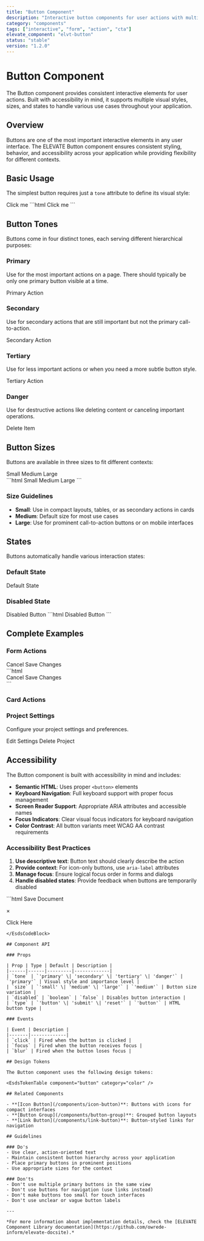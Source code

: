 ```yaml
---
title: "Button Component"
description: "Interactive button components for user actions with multiple variants and accessibility features."
category: "components"
tags: ["interactive", "form", "action", "cta"]
elevate_component: "elvt-button"
status: "stable"
version: "1.2.0"
---
```



# Button Component

<EsdsStatusBadge status="stable" />

The Button component provides consistent interactive elements for user actions. Built with accessibility in mind, it supports multiple visual styles, sizes, and states to handle various use cases throughout your application.

## Overview

Buttons are one of the most important interactive elements in any user interface. The ELEVATE Button component ensures consistent styling, behavior, and accessibility across your application while providing flexibility for different contexts.

## Basic Usage

The simplest button requires just a `tone` attribute to define its visual style:

<EsdsLiveExample>
  <elvt-button tone="primary">Click me</elvt-button>
</EsdsLiveExample>

<EsdsCodeBlock language="html">
```html
<elvt-button tone="primary">Click me</elvt-button>
```
</EsdsCodeBlock>

## Button Tones

Buttons come in four distinct tones, each serving different hierarchical purposes:

### Primary
Use for the most important actions on a page. There should typically be only one primary button visible at a time.

<EsdsLiveExample>
  <elvt-button tone="primary">Primary Action</elvt-button>
</EsdsLiveExample>

### Secondary
Use for secondary actions that are still important but not the primary call-to-action.

<EsdsLiveExample>
  <elvt-button tone="secondary">Secondary Action</elvt-button>
</EsdsLiveExample>

### Tertiary
Use for less important actions or when you need a more subtle button style.

<EsdsLiveExample>
  <elvt-button tone="tertiary">Tertiary Action</elvt-button>
</EsdsLiveExample>

### Danger
Use for destructive actions like deleting content or canceling important operations.

<EsdsLiveExample>
  <elvt-button tone="danger">Delete Item</elvt-button>
</EsdsLiveExample>

## Button Sizes

Buttons are available in three sizes to fit different contexts:

<EsdsLiveExample>
  <div style={{ display: 'flex', gap: '1rem', alignItems: 'center', flexWrap: 'wrap' }}>
    <elvt-button tone="primary" size="small">Small</elvt-button>
    <elvt-button tone="primary" size="medium">Medium</elvt-button>
    <elvt-button tone="primary" size="large">Large</elvt-button>
  </div>
</EsdsLiveExample>

<EsdsCodeBlock language="html">
```html
<elvt-button tone="primary" size="small">Small</elvt-button>
<elvt-button tone="primary" size="medium">Medium</elvt-button>
<elvt-button tone="primary" size="large">Large</elvt-button>
```
</EsdsCodeBlock>

### Size Guidelines

- **Small**: Use in compact layouts, tables, or as secondary actions in cards
- **Medium**: Default size for most use cases
- **Large**: Use for prominent call-to-action buttons or on mobile interfaces

## States

Buttons automatically handle various interaction states:

### Default State
<EsdsLiveExample>
  <elvt-button tone="primary">Default State</elvt-button>
</EsdsLiveExample>

### Disabled State
<EsdsLiveExample>
  <elvt-button tone="primary" disabled>Disabled Button</elvt-button>
</EsdsLiveExample>

<EsdsCodeBlock language="html">
```html
<elvt-button tone="primary" disabled>Disabled Button</elvt-button>
```
</EsdsCodeBlock>

## Complete Examples

### Form Actions
<EsdsLiveExample>
  <div style={{ display: 'flex', gap: '1rem', justifyContent: 'flex-end' }}>
    <elvt-button tone="tertiary">Cancel</elvt-button>
    <elvt-button tone="primary">Save Changes</elvt-button>
  </div>
</EsdsLiveExample>

<EsdsCodeBlock language="html">
```html
<div class="form-actions">
  <elvt-button tone="tertiary">Cancel</elvt-button>
  <elvt-button tone="primary">Save Changes</elvt-button>
</div>
```
</EsdsCodeBlock>

### Card Actions
<EsdsLiveExample>
  <div style={{ 
    border: '1px solid var(--elvt-primitives-color-gray-200)',
    borderRadius: '8px',
    padding: '1.5rem',
    backgroundColor: 'var(--elvt-alias-background-primary)'
  }}>
    <h3 style={{ margin: '0 0 0.5rem 0' }}>Project Settings</h3>
    <p style={{ margin: '0 0 1.5rem 0', color: 'var(--elvt-alias-text-secondary)' }}>
      Configure your project settings and preferences.
    </p>
    <div style={{ display: 'flex', gap: '0.75rem' }}>
      <elvt-button tone="primary" size="small">Edit Settings</elvt-button>
      <elvt-button tone="danger" size="small">Delete Project</elvt-button>
    </div>
  </div>
</EsdsLiveExample>

## Accessibility

The Button component is built with accessibility in mind and includes:

- **Semantic HTML**: Uses proper `<button>` elements
- **Keyboard Navigation**: Full keyboard support with proper focus management
- **Screen Reader Support**: Appropriate ARIA attributes and accessible names
- **Focus Indicators**: Clear visual focus indicators for keyboard navigation
- **Color Contrast**: All button variants meet WCAG AA contrast requirements

### Accessibility Best Practices

1. **Use descriptive text**: Button text should clearly describe the action
2. **Provide context**: For icon-only buttons, use `aria-label` attributes
3. **Manage focus**: Ensure logical focus order in forms and dialogs
4. **Handle disabled states**: Provide feedback when buttons are temporarily disabled

<EsdsCodeBlock language="html">
```html
<!-- Good: Descriptive button text -->
<elvt-button tone="primary">Save Document</elvt-button>

<!-- Good: Icon button with aria-label -->
<elvt-button tone="tertiary" aria-label="Close dialog">×</elvt-button>

<!-- Avoid: Vague button text -->
<elvt-button tone="primary">Click Here</elvt-button>
```
</EsdsCodeBlock>

## Component API

### Props

| Prop | Type | Default | Description |
|------|------|---------|-------------|
| `tone` | `'primary' \| 'secondary' \| 'tertiary' \| 'danger'` | `'primary'` | Visual style and importance level |
| `size` | `'small' \| 'medium' \| 'large'` | `'medium'` | Button size variation |
| `disabled` | `boolean` | `false` | Disables button interaction |
| `type` | `'button' \| 'submit' \| 'reset'` | `'button'` | HTML button type |

### Events

| Event | Description |
|-------|-------------|
| `click` | Fired when the button is clicked |
| `focus` | Fired when the button receives focus |
| `blur` | Fired when the button loses focus |

## Design Tokens

The Button component uses the following design tokens:

<EsdsTokenTable component="button" category="color" />

## Related Components

- **[Icon Button](/components/icon-button)**: Buttons with icons for compact interfaces
- **[Button Group](/components/button-group)**: Grouped button layouts
- **[Link Button](/components/link-button)**: Button-styled links for navigation

## Guidelines

### Do's
- Use clear, action-oriented text
- Maintain consistent button hierarchy across your application
- Place primary buttons in prominent positions
- Use appropriate sizes for the context

### Don'ts
- Don't use multiple primary buttons in the same view
- Don't use buttons for navigation (use links instead)
- Don't make buttons too small for touch interfaces
- Don't use unclear or vague button labels

---

*For more information about implementation details, check the [ELEVATE Component Library documentation](https://github.com/owrede-inform/elevate-docsite).*